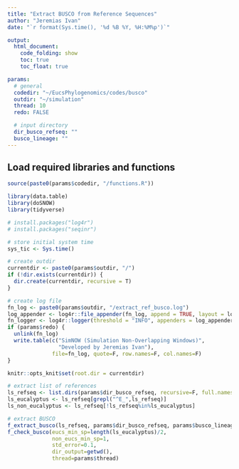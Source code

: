 ```yaml
---
title: "Extract BUSCO from Reference Sequences"
author: "Jeremias Ivan"
date: "`r format(Sys.time(), '%d %B %Y, %H:%M%p')`"

output:
  html_document:
    code_folding: show
    toc: true
    toc_float: true

params:
  # general
  codedir: "~/EucsPhylogenomics/codes/busco"
  outdir: "~/simulation"
  thread: 10
  redo: FALSE

  # input directory
  dir_busco_refseq: ""
  busco_lineage: ""
---
```


## Load required libraries and functions
```r
source(paste0(params$codedir, "/functions.R"))

library(data.table)
library(doSNOW)
library(tidyverse)
```

```r
# install.packages("log4r")
# install.packages("seqinr")

# store initial system time
sys_tic <- Sys.time()

# create outdir
currentdir <- paste0(params$outdir, "/")
if (!dir.exists(currentdir)) {
  dir.create(currentdir, recursive = T)
}

# create log file
fn_log <- paste0(params$outdir, "/extract_ref_busco.log")
log_appender <- log4r::file_appender(fn_log, append = TRUE, layout = log4r::default_log_layout())
fn_logger <- log4r::logger(threshold = "INFO", appenders = log_appender)
if (params$redo) {
  unlink(fn_log)
  write.table(c("SimNOW (Simulation Non-Overlapping Windows)",
                "Developed by Jeremias Ivan"),
              file=fn_log, quote=F, row.names=F, col.names=F)
}

knitr::opts_knit$set(root.dir = currentdir)
```

```r
# extract list of references
ls_refseq <- list.dirs(params$dir_busco_refseq, recursive=F, full.names=F)
ls_eucalyptus <- ls_refseq[grepl("^E_",ls_refseq)]
ls_non_eucalyptus <- ls_refseq[!ls_refseq%in%ls_eucalyptus]

# extract BUSCO
f_extract_busco(ls_refseq, params$dir_busco_refseq, params$busco_lineage, getwd(), params$redo)
f_check_busco(eucs_min_sp=length(ls_eucalyptus)/2,
              non_eucs_min_sp=1,
              std_error=0.1,
              dir_output=getwd(),
              thread=params$thread)

```